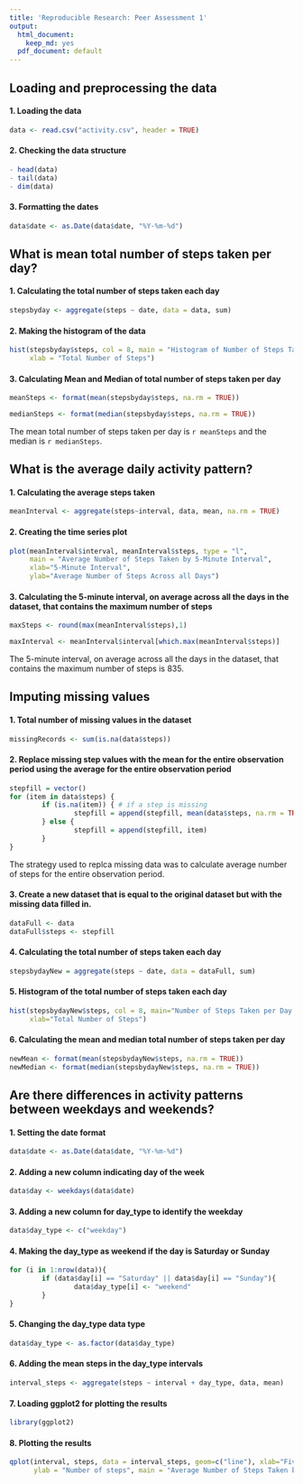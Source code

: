 ```yaml
---
title: 'Reproducible Research: Peer Assessment 1'
output:
  html_document:
    keep_md: yes
  pdf_document: default
---
```



## Loading and preprocessing the data

#### 1. Loading the data
```r
data <- read.csv("activity.csv", header = TRUE)
```

#### 2. Checking the data structure
```r
- head(data)
- tail(data)
- dim(data)
```

#### 3. Formatting the dates
```r
data$date <- as.Date(data$date, "%Y-%m-%d")
```

## What is mean total number of steps taken per day?

#### 1. Calculating the total number of steps taken each day
```r
stepsbyday <- aggregate(steps ~ date, data = data, sum)
```

#### 2. Making the histogram of the data
```r
hist(stepsbyday$steps, col = 8, main = "Histogram of Number of Steps Taken per Day", 
     xlab = "Total Number of Steps")
```

#### 3. Calculating Mean and Median of total number of steps taken per day
```r
meanSteps <- format(mean(stepsbyday$steps, na.rm = TRUE))

medianSteps <- format(median(stepsbyday$steps, na.rm = TRUE))
```
The mean total number of steps taken per day is `r meanSteps` and the median is `r medianSteps`.

## What is the average daily activity pattern?

#### 1. Calculating the average steps taken
```r
meanInterval <- aggregate(steps~interval, data, mean, na.rm = TRUE)
```

#### 2. Creating the time series plot
```r
plot(meanInterval$interval, meanInterval$steps, type = "l", 
     main = "Average Number of Steps Taken by 5-Minute Interval", 
     xlab="5-Minute Interval",
     ylab="Average Number of Steps Across all Days")
```

#### 3. Calculating the 5-minute interval, on average across all the days in the dataset, that contains the maximum number of steps
```r
maxSteps <- round(max(meanInterval$steps),1)

maxInterval <- meanInterval$interval[which.max(meanInterval$steps)]
```
The 5-minute interval, on average across all the days in the dataset, that contains the maximum number of steps is 835.

## Imputing missing values

#### 1. Total number of missing values in the dataset
```r
missingRecords <- sum(is.na(data$steps))
```

#### 2. Replace missing step values with the mean for the entire observation period using the average for the entire observation period
```r
stepfill = vector()
for (item in data$steps) {
        if (is.na(item)) { # if a step is missing
                stepfill = append(stepfill, mean(data$steps, na.rm = TRUE)) # return the mean 
        } else {
                stepfill = append(stepfill, item)
        }        
}
```
The strategy used to replca missing data was to calculate average number of steps for the entire observation period.


#### 3. Create a new dataset that is equal to the original dataset but with the missing data filled in.
```r
dataFull <- data
dataFull$steps <- stepfill
```

#### 4. Calculating the total number of steps taken each day
```r
stepsbydayNew = aggregate(steps ~ date, data = dataFull, sum)
```

#### 5. Histogram of the total number of steps taken each day
```r
hist(stepsbydayNew$steps, col = 8, main="Number of Steps Taken per Day (Adjusted)",
     xlab="Total Number of Steps")
```

#### 6. Calculating the mean and median total number of steps taken per day
```r
newMean <- format(mean(stepsbydayNew$steps, na.rm = TRUE)) 
newMedian <- format(median(stepsbydayNew$steps, na.rm = TRUE))
```

## Are there differences in activity patterns between weekdays and weekends?

#### 1. Setting the date format
```r
data$date <- as.Date(data$date, "%Y-%m-%d")
```

#### 2. Adding a new column indicating day of the week 
```r
data$day <- weekdays(data$date)
```

#### 3. Adding a new column for day_type to identify the weekday
```r
data$day_type <- c("weekday")
```

#### 4. Making the day_type as weekend if the day is Saturday or Sunday
```r
for (i in 1:nrow(data)){
        if (data$day[i] == "Saturday" || data$day[i] == "Sunday"){
                data$day_type[i] <- "weekend"
        }
}
```

#### 5. Changing the day_type data type
```r
data$day_type <- as.factor(data$day_type)
```

#### 6. Adding the mean steps in the day_type intervals 
```r
interval_steps <- aggregate(steps ~ interval + day_type, data, mean)
```

#### 7. Loading ggplot2 for plotting the results
```r
library(ggplot2)
```

#### 8. Plotting the results
```r
qplot(interval, steps, data = interval_steps, geom=c("line"), xlab="Five Minute Interval", 
      ylab = "Number of steps", main = "Average Number of Steps Taken by Day Type") + facet_wrap(~ day_type, ncol=1)
```